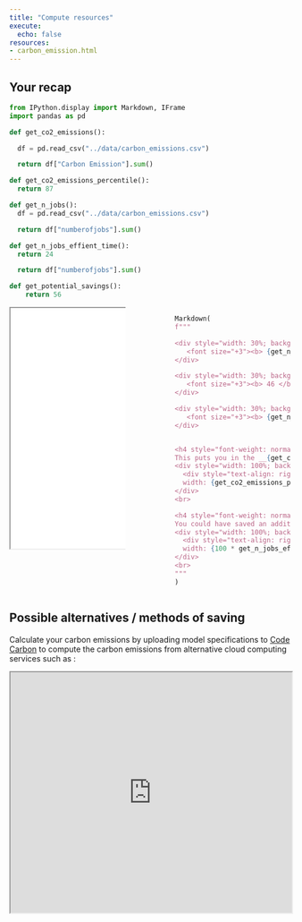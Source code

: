 ```yaml
---
title: "Compute resources"
execute:
  echo: false
resources:
- carbon_emission.html
---
```


## Your recap

```python
from IPython.display import Markdown, IFrame
import pandas as pd

def get_co2_emissions():

  df = pd.read_csv("../data/carbon_emissions.csv")

  return df["Carbon Emission"].sum()

def get_co2_emissions_percentile():
  return 87

def get_n_jobs():
  df = pd.read_csv("../data/carbon_emissions.csv")

  return df["numberofjobs"].sum()

def get_n_jobs_effient_time():
  return 24

  return df["numberofjobs"].sum()

def get_potential_savings():
    return 56
```

:::: {.columns}

::: {.column width="45%"}
<iframe style="width:130%;height:430px" src="../data/carbon_emissions.html"></iframe>
:::

::: {.column width="10%"}
<!-- empty column to create gap -->
:::

::: {.column width="45%"}

```python
Markdown(
f"""

<div style="width: 30%; background-color: #bd57bb;text-align: center;padding-top: 7px; padding-bottom: 1px;">
   <font size="+3"><b> {get_n_jobs()} </b></font><br>total jobs
</div>

<div style="width: 30%; background-color: #9f79f7;text-align: center;padding-top: 7px; padding-bottom: 1px; margin-left: 35%; margin-top: -100px">
   <font size="+3"><b> 46 </b></font><br>jobs of > 4h
</div>

<div style="width: 30%; background-color: #88b6f2;text-align: center;padding-top: 7px; padding-bottom: 1px; margin-left: 70%; margin-top: -100px">
   <font size="+3"><b> {get_n_jobs_effient_time()} </b></font><br>well-scheduled jobs
</div>


<h4 style="font-weight: normal"> Total CO${{}}_2$ emissions: __{get_co2_emissions()} kg__.</h4>
This puts you in the __{get_co2_emissions_percentile()}th percentile__ of carbon emitters.
<div style="width: 100%; background-color: #ddd;">
  <div style="text-align: right; padding-top: 10px; padding-bottom: 10px; color: white;
  width: {get_co2_emissions_percentile()}%; background-color: #f45936;">{get_co2_emissions_percentile()}%</div>
</div>
<br>

<h4 style="font-weight: normal"> **{get_n_jobs_effient_time()} /{get_n_jobs()} of jobs** were run at times with lower than average carbon footprint. </h4>
You could have saved an additional __{get_potential_savings()} kg of carbon__ by scheduling jobs more efficiently.
<div style="width: 100%; background-color: #ddd;">
  <div style="text-align: right; padding-top: 10px; padding-bottom: 10px; color: white;
  width: {100 * get_n_jobs_effient_time() / get_n_jobs()}%; background-color: #f0a65d;">{get_n_jobs_effient_time()} /{get_n_jobs()}</div>
</div>
<br>
"""
)
```
:::

::::

## Possible alternatives / methods of saving

Calculate your carbon emissions by uploading model specifications to [Code Carbon](https://codecarbon.io/) to compute the carbon emissions from alternative cloud computing services such as :



<iframe style="width:100%;height:430px" src="https://codecarbon.io/"></iframe>
